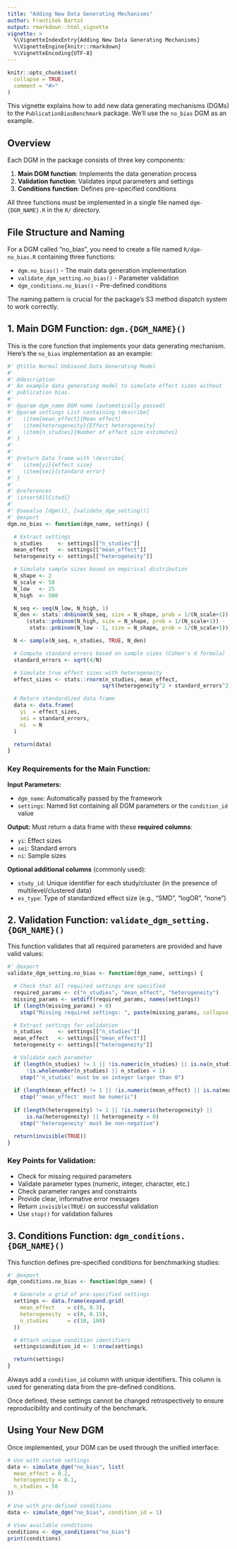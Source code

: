 ```yaml
---
title: "Adding New Data Generating Mechanisms"
author: František Bartoš
output: rmarkdown::html_vignette
vignette: >
  %\VignetteIndexEntry{Adding New Data Generating Mechanisms}
  %\VignetteEngine{knitr::rmarkdown}
  %\VignetteEncoding{UTF-8}
---
```


```r
knitr::opts_chunk$set(
  collapse = TRUE,
  comment = "#>"
)
```

This vignette explains how to add new data generating mechanisms (DGMs) to the `PublicationBiasBenchmark` package. 
We'll use the `no_bias` DGM as an example.

## Overview

Each DGM in the package consists of three key components:

1. **Main DGM function**: Implements the data generation process
2. **Validation function**: Validates input parameters and settings  
3. **Conditions function**: Defines pre-specified conditions

All three functions must be implemented in a single file named `dgm-{DGM_NAME}.R` in the `R/` directory.

## File Structure and Naming

For a DGM called "no_bias", you need to create a file named `R/dgm-no_bias.R` containing three functions:

- `dgm.no_bias()` - The main data generation implementation
- `validate_dgm_setting.no_bias()` - Parameter validation
- `dgm_conditions.no_bias()` - Pre-defined conditions

The naming pattern is crucial for the package's S3 method dispatch system to work correctly.

## 1. Main DGM Function: `dgm.{DGM_NAME}()`

This is the core function that implements your data generating mechanism. Here's the `no_bias` implementation as an example:

```r
#' @title Normal Unbiased Data Generating Model
#'
#' @description
#' An example data generating model to simulate effect sizes without
#' publication bias.
#'
#' @param dgm_name DGM name (automatically passed)
#' @param settings List containing \describe{
#'   \item{mean_effect}{Mean effect}
#'   \item{heterogeneity}{Effect heterogeneity}
#'   \item{n_studies}{Number of effect size estimates}
#' }
#'
#'
#' @return Data frame with \describe{
#'   \item{yi}{effect size}
#'   \item{sei}{standard error}
#' }
#'
#' @references
#' \insertAllCited{}
#'
#' @seealso [dgm()], [validate_dgm_setting()]
#' @export
dgm.no_bias <- function(dgm_name, settings) {

  # Extract settings
  n_studies     <- settings[["n_studies"]]
  mean_effect   <- settings[["mean_effect"]]
  heterogeneity <- settings[["heterogeneity"]]

  # Simulate sample sizes based on empirical distribution
  N_shape <- 2
  N_scale <- 58
  N_low   <- 25
  N_high  <- 500

  N_seq <- seq(N_low, N_high, 1)
  N_den <- stats::dnbinom(N_seq, size = N_shape, prob = 1/(N_scale+1)) /
      (stats::pnbinom(N_high, size = N_shape, prob = 1/(N_scale+1)) - 
       stats::pnbinom(N_low - 1, size = N_shape, prob = 1/(N_scale+1)))

  N <- sample(N_seq, n_studies, TRUE, N_den)

  # Compute standard errors based on sample sizes (Cohen's d formula)
  standard_errors <- sqrt(4/N)

  # Simulate true effect sizes with heterogeneity
  effect_sizes <- stats::rnorm(n_studies, mean_effect, 
                              sqrt(heterogeneity^2 + standard_errors^2))

  # Return standardized data frame
  data <- data.frame(
    yi  = effect_sizes,
    sei = standard_errors,
    ni  = N
  )

  return(data)
}
```

### Key Requirements for the Main Function:

**Input Parameters:**

- `dgm_name`: Automatically passed by the framework
- `settings`: Named list containing all DGM parameters or the `condition_id` value

**Output:**
Must return a data frame with these **required columns**:

- `yi`: Effect sizes
- `sei`: Standard errors
- `ni`: Sample sizes

**Optional additional columns** (commonly used):

 - `study_id`: Unique identifier for each study/cluster (in the presence of multilevel/clustered data)
 - `es_type`: Type of standardized effect size (e.g., "SMD", "logOR", "none")


## 2. Validation Function: `validate_dgm_setting.{DGM_NAME}()`

This function validates that all required parameters are provided and have valid values:

```r
#' @export
validate_dgm_setting.no_bias <- function(dgm_name, settings) {

  # Check that all required settings are specified
  required_params <- c("n_studies", "mean_effect", "heterogeneity")
  missing_params <- setdiff(required_params, names(settings))
  if (length(missing_params) > 0)
    stop("Missing required settings: ", paste(missing_params, collapse = ", "))

  # Extract settings for validation
  n_studies     <- settings[["n_studies"]]
  mean_effect   <- settings[["mean_effect"]]
  heterogeneity <- settings[["heterogeneity"]]

  # Validate each parameter
  if (length(n_studies) != 1 || !is.numeric(n_studies) || is.na(n_studies) || 
      !is.wholenumber(n_studies) || n_studies < 1)
    stop("'n_studies' must be an integer larger than 0")
  
  if (length(mean_effect) != 1 || !is.numeric(mean_effect) || is.na(mean_effect))
    stop("'mean_effect' must be numeric")
  
  if (length(heterogeneity) != 1 || !is.numeric(heterogeneity) || 
      is.na(heterogeneity) || heterogeneity < 0)
    stop("'heterogeneity' must be non-negative")

  return(invisible(TRUE))
}
```

### Key Points for Validation:
- Check for missing required parameters
- Validate parameter types (numeric, integer, character, etc.)
- Check parameter ranges and constraints
- Provide clear, informative error messages
- Return `invisible(TRUE)` on successful validation
- Use `stop()` for validation failures

## 3. Conditions Function: `dgm_conditions.{DGM_NAME}()`

This function defines pre-specified conditions for benchmarking studies:

```r
#' @export
dgm_conditions.no_bias <- function(dgm_name) {

  # Generate a grid of pre-specified settings
  settings <- data.frame(expand.grid(
    mean_effect    = c(0, 0.3),
    heterogeneity  = c(0, 0.15),
    n_studies      = c(10, 100)
  ))

  # Attach unique condition identifiers
  settings$condition_id <- 1:nrow(settings)

  return(settings)
}
```

Always add a `condition_id` column with unique identifiers. 
This column is used for generating data from the pre-defined conditions.

Once defined, these settings cannot be changed retrospectively to ensure reproducibility
and continuity of the benchmark.

## Using Your New DGM

Once implemented, your DGM can be used through the unified interface:

```r
# Use with custom settings
data <- simulate_dgm("no_bias", list(
  mean_effect = 0.2,
  heterogeneity = 0.1,
  n_studies = 50
))

# Use with pre-defined conditions
data <- simulate_dgm("no_bias", condition_id = 1)

# View available conditions
conditions <- dgm_conditions("no_bias")
print(conditions)
```
